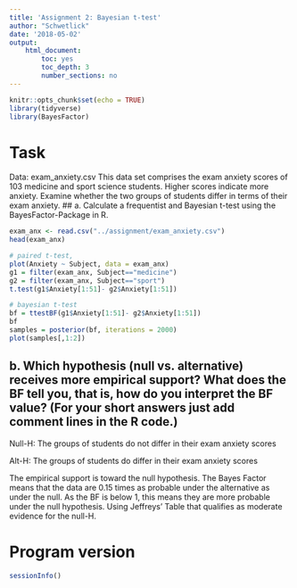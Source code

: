 ```yaml
---
title: 'Assignment 2: Bayesian t-test'
author: "Schwetlick"
date: '2018-05-02'
output: 
    html_document:
        toc: yes
        toc_depth: 3
        number_sections: no
---
```


```r
knitr::opts_chunk$set(echo = TRUE)
library(tidyverse)
library(BayesFactor)
```

# Task
Data: exam_anxiety.csv
This data set comprises the exam anxiety scores of 103 medicine and sport science students. Higher scores indicate more anxiety.
Examine whether the two groups of students differ in terms of their exam anxiety.
## a. Calculate a frequentist and Bayesian t-test using the BayesFactor-Package in R.


```r
exam_anx <- read.csv("../assignment/exam_anxiety.csv")
head(exam_anx)

# paired t-test, 
plot(Anxiety ~ Subject, data = exam_anx)
g1 = filter(exam_anx, Subject=="medicine")
g2 = filter(exam_anx, Subject=="sport")
t.test(g1$Anxiety[1:51]- g2$Anxiety[1:51])

# bayesian t-test
bf = ttestBF(g1$Anxiety[1:51]- g2$Anxiety[1:51])
bf
samples = posterior(bf, iterations = 2000)
plot(samples[,1:2])
```

## b. Which hypothesis (null vs. alternative) receives more empirical support? What does the BF tell you, that is, how do you interpret the BF value? (For your short answers just add comment lines in the R code.)

Null-H: The groups of students do not differ in their exam anxiety scores

Alt-H: The groups of students do differ in their exam anxiety scores

The empirical support is toward the null hypothesis. The Bayes Factor means that the data are 0.15 times as probable under the alternative as under the null. As the BF is below 1, this means they are more probable under the null hypothesis. 
Using Jeffreys' Table that qualifies as moderate evidence for the null-H.




# Program version
```r
sessionInfo()
````